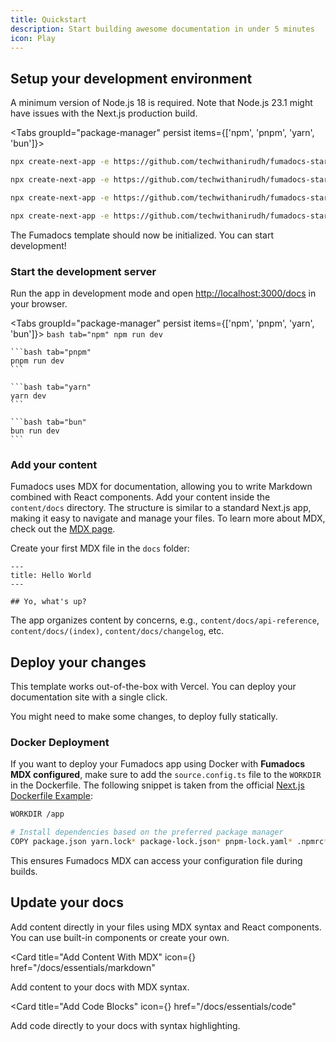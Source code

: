 ```yaml
---
title: Quickstart
description: Start building awesome documentation in under 5 minutes
icon: Play
---
```


## Setup your development environment

A minimum version of Node.js 18 is required. Note that Node.js 23.1 might have issues with the Next.js production build.

<Tabs groupId="package-manager" persist items={['npm', 'pnpm', 'yarn', 'bun']}>
  ```bash tab="npm"
  npx create-next-app -e https://github.com/techwithanirudh/fumadocs-starter
  ```

```bash tab="pnpm"
npx create-next-app -e https://github.com/techwithanirudh/fumadocs-starter --use-pnpm
```

```bash tab="yarn"
npx create-next-app -e https://github.com/techwithanirudh/fumadocs-starter --use-yarn
```

```bash tab="bun"
npx create-next-app -e https://github.com/techwithanirudh/fumadocs-starter --use-bun
```

</Tabs>

The Fumadocs template should now be initialized. You can start development!

### Start the development server

Run the app in development mode and open [http://localhost:3000/docs](http://localhost:3000/docs) in your browser.

<Tabs groupId="package-manager" persist items={['npm', 'pnpm', 'yarn', 'bun']}>
    ```bash tab="npm"
    npm run dev
    ```

    ```bash tab="pnpm"
    pnpm run dev
    ```

    ```bash tab="yarn"
    yarn dev
    ```

    ```bash tab="bun"
    bun run dev
    ```

</Tabs>

### Add your content

Fumadocs uses MDX for documentation, allowing you to write Markdown combined with React components. Add your content inside the `content/docs` directory. The structure is similar to a standard Next.js app, making it easy to navigate and manage your files. To learn more about MDX, check out the [MDX page](/docs/essentials/markdown).

Create your first MDX file in the `docs` folder:

```mdx title="content/docs/(index)/index.mdx"
---
title: Hello World
---

## Yo, what's up?
```

The app organizes content by concerns, e.g., `content/docs/api-reference`, `content/docs/(index)`, `content/docs/changelog`, etc.

## Deploy your changes

This template works out-of-the-box with Vercel. You can deploy your documentation site with a single click.

You might need to make some changes, to deploy fully statically.

### Docker Deployment

If you want to deploy your Fumadocs app using Docker with **Fumadocs MDX configured**, make sure to add the `source.config.ts` file to the `WORKDIR` in the Dockerfile.
The following snippet is taken from the official [Next.js Dockerfile Example](https://github.com/vercel/next.js/blob/canary/examples/with-docker/Dockerfile):

```zsh title="Dockerfile"
WORKDIR /app

# Install dependencies based on the preferred package manager
COPY package.json yarn.lock* package-lock.json* pnpm-lock.yaml* .npmrc* source.config.ts ./  # [!code highlight]
```

This ensures Fumadocs MDX can access your configuration file during builds.

## Update your docs

Add content directly in your files using MDX syntax and React components. You can use built-in components or create your own.

<Cards>

<Card
  title="Add Content With MDX"
  icon={<FileIcon />}
  href="/docs/essentials/markdown"
>
  Add content to your docs with MDX syntax.
</Card>

<Card
  title="Add Code Blocks"
  icon={<CodeIcon />}
  href="/docs/essentials/code"
>
  Add code directly to your docs with syntax highlighting.
</Card>

</Cards>
